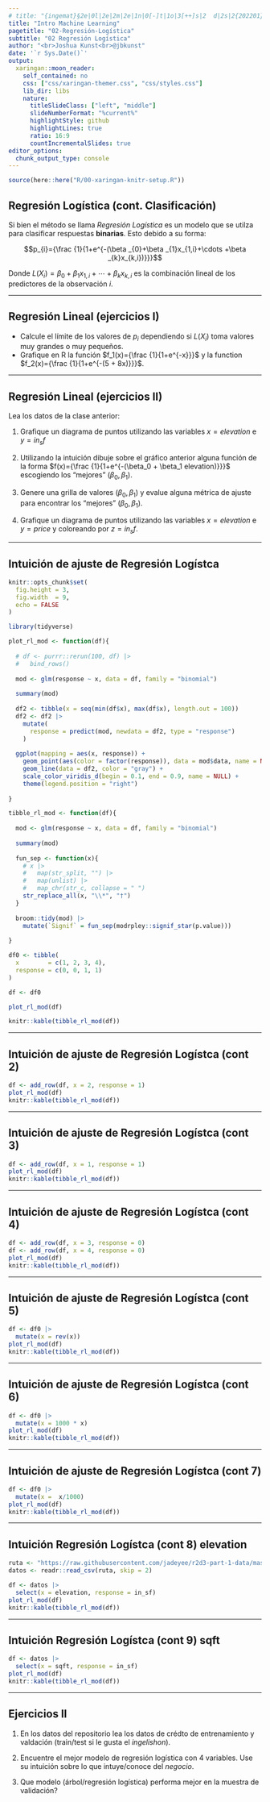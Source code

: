 ```yaml
---
# title: "{ingemat}§2e|0l|2e|2m|2e|1n|0[-]t|1o|3[++]s|2  d|2s|2{202201}[26°c[10°c]"
title: "Intro Machine Learning"
pagetitle: "02-Regresión-Logística"
subtitle: "02 Regresión Logística"
author: "<br>Joshua Kunst<br>@jbkunst"
date: '`r Sys.Date()`'
output:
  xaringan::moon_reader:
    self_contained: no
    css: ["css/xaringan-themer.css", "css/styles.css"]
    lib_dir: libs    
    nature:
      titleSlideClass: ["left", "middle"]
      slideNumberFormat: "%current%"
      highlightStyle: github
      highlightLines: true
      ratio: 16:9
      countIncrementalSlides: true
editor_options: 
  chunk_output_type: console
---
```



```r
source(here::here("R/00-xaringan-knitr-setup.R"))
```

## Regresión Logística (cont. Clasificación)

Si bien el método se llama _Regresión Logística_ es un modelo que se
utilza para clasificar respuestas **binarias**. Esto debido a su forma:

$$p_{i}={\frac {1}{1+e^{-(\beta _{0}+\beta _{1}x_{1,i}+\cdots +\beta _{k}x_{k,i})}}}$$

Donde $L(X_i) = \beta _{0}+\beta _{1}x_{1,i}+\cdots +\beta _{k}x_{k,i}$ es la combinación lineal de los predictores de la observación $i$.


---

## Regresión Lineal (ejercicios I)

- Calcule el límite de los valores de $p_i$ dependiendo si $L(X_i)$ toma valores muy grandes o muy pequeños.
- Grafique en R la función $f_1(x)={\frac {1}{1+e^{-x}}}$ y la function $f_2(x)={\frac {1}{1+e^{-(5 + 8x)}}}$.



---

## Regresión Lineal (ejercicios II)


Lea los datos de la clase anterior:

1. Grafique un diagrama de puntos utilizando las variables $x = elevation$ e $y = in_sf$

1. Utilizando la intuición dibuje sobre el gráfico anterior alguna función de la forma $f(x)={\frac {1}{1+e^{-(\beta_0 + \beta_1 elevation)}}}$ escogiendo los "mejores" $(\beta_0, \beta_1)$.

1. Genere una grilla de valores $(\beta_0, \beta_1)$ y evalue alguna métrica de ajuste para encontrar
los "mejores" $(\beta_0, \beta_1)$.

1. Grafique un diagrama de puntos utilizando las variables $x = elevation$ e $y = price$ y coloreando
por $z = in_sf$. 


---

## Intuición de ajuste de Regresión Logístca

```r
knitr::opts_chunk$set(
  fig.height = 3,
  fig.width  = 9,
  echo = FALSE
)
```


```r
library(tidyverse)

plot_rl_mod <- function(df){
  
  # df <- purrr::rerun(100, df) |> 
  #   bind_rows()
  
  mod <- glm(response ~ x, data = df, family = "binomial")
  
  summary(mod)
  
  df2 <- tibble(x = seq(min(df$x), max(df$x), length.out = 100))
  df2 <- df2 |> 
    mutate(
      response = predict(mod, newdata = df2, type = "response")
    )
  
  ggplot(mapping = aes(x, response)) +
    geom_point(aes(color = factor(response)), data = mod$data, name = NULL) +
    geom_line(data = df2, color = "gray") +
    scale_color_viridis_d(begin = 0.1, end = 0.9, name = NULL) +
    theme(legend.position = "right")
  
}

tibble_rl_mod <- function(df){
  
  mod <- glm(response ~ x, data = df, family = "binomial")
  
  summary(mod)
  
  fun_sep <- function(x){
    # x |> 
    #   map(str_split, "") |> 
    #   map(unlist) |> 
    #   map_chr(str_c, collapse = " ") 
    str_replace_all(x, "\\*", "†")
  }
  
  broom::tidy(mod) |> 
    mutate(`Signif` = fun_sep(modrpley::signif_star(p.value)))
  
}

df0 <- tibble(
  x        = c(1, 2, 3, 4),
  response = c(0, 0, 1, 1)
)

df <- df0

plot_rl_mod(df)

knitr::kable(tibble_rl_mod(df))
```


---

## Intuición de ajuste de Regresión Logístca (cont 2)

```r
df <- add_row(df, x = 2, response = 1)
plot_rl_mod(df)
knitr::kable(tibble_rl_mod(df))
```

---

## Intuición de ajuste de Regresión Logístca (cont 3)

```r
df <- add_row(df, x = 1, response = 1)
plot_rl_mod(df)
knitr::kable(tibble_rl_mod(df))
```

---

## Intuición de ajuste de Regresión Logístca (cont 4)

```r
df <- add_row(df, x = 3, response = 0)
df <- add_row(df, x = 4, response = 0)
plot_rl_mod(df)
knitr::kable(tibble_rl_mod(df))
```

---

## Intuición de ajuste de Regresión Logístca (cont 5)

```r
df <- df0 |>
  mutate(x = rev(x)) 
plot_rl_mod(df)
knitr::kable(tibble_rl_mod(df))
```

---

## Intuición de ajuste de Regresión Logístca (cont 6)

```r
df <- df0 |>
  mutate(x = 1000 * x) 
plot_rl_mod(df)
knitr::kable(tibble_rl_mod(df))
```

---

## Intuición de ajuste de Regresión Logístca (cont 7)

```r
df <- df0 |>
  mutate(x =  x/1000) 
plot_rl_mod(df)
knitr::kable(tibble_rl_mod(df))
```

---

## Intuición Regresión Logístca (cont 8) elevation

```r
ruta <- "https://raw.githubusercontent.com/jadeyee/r2d3-part-1-data/master/part_1_data.csv"
datos <- readr::read_csv(ruta, skip = 2)

df <- datos |>
  select(x = elevation, response = in_sf)
plot_rl_mod(df)
knitr::kable(tibble_rl_mod(df))
```

---

## Intuición Regresión Logístca (cont 9) sqft

```r
df <- datos |>
  select(x = sqft, response = in_sf)
plot_rl_mod(df)
knitr::kable(tibble_rl_mod(df))
```


---

## Ejercicios II


1. En los datos del repositorio lea los datos de crédto de entrenamiento y
valdación (train/test si le gusta el _ingelishon_).

1. Encuentre el mejor modelo de regresión logística con 4 variables. Use su intuición
sobre lo que intuye/conoce del _negocio_.

1. Que modelo (árbol/regresión logística) performa mejor en la muestra de validación?
